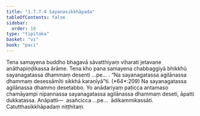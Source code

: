 ```yaml
---
title: "1.7.7.4 Sayanasikkhāpada"
tableOfContents: false
sidebar:
  order: 10
type: "tipitaka"
basket: "vi"
book: "paci"
---
```



<DynamicBreadcrumb />

<Division number="641" book="paci" bookNo="2" page="265">

<Paragraph number="2018" book="paci">
Tena samayena buddho bhagavā sāvatthiyaṃ viharati jetavane anāthapiṇḍikassa ārāme. Tena kho pana samayena chabbaggiyā bhikkhū sayanagatassa dhammaṃ desenti …pe… .
</Paragraph>

<Paragraph number="2019" book="paci">
<Emphasis>“Na sayanagatassa agilānassa dhammaṃ desessāmīti sikkhā karaṇīyā”</Emphasis>ti. (*64*:<Emphasis>209</Emphasis>)
</Paragraph>

<Paragraph number="2020" book="paci">
Na sayanagatassa agilānassa dhammo desetabbo. Yo anādariyaṃ paṭicca antamaso chamāyampi nipannassa sayanagatassa agilānassa dhammaṃ deseti, āpatti dukkaṭassa.
</Paragraph>

<Paragraph number="2021" book="paci">
Anāpatti—  asañcicca …pe…  ādikammikassāti.

</Paragraph>
</Division>

<Paragraph number="2022" type="center" book="paci">
Catutthasikkhāpadaṃ niṭṭhitaṃ.
</Paragraph>